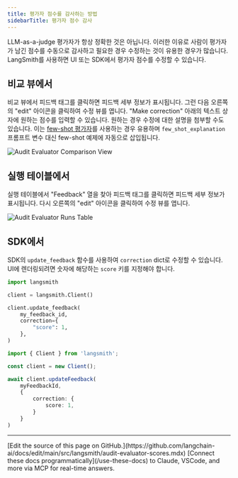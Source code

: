 ```yaml
---
title: 평가자 점수를 감사하는 방법
sidebarTitle: 평가자 점수 감사
---
```


LLM-as-a-judge 평가자가 항상 정확한 것은 아닙니다. 이러한 이유로 사람이 평가자가 남긴 점수를 수동으로 감사하고 필요한 경우 수정하는 것이 유용한 경우가 많습니다. LangSmith를 사용하면 UI 또는 SDK에서 평가자 점수를 수정할 수 있습니다.

## 비교 뷰에서

비교 뷰에서 피드백 태그를 클릭하면 피드백 세부 정보가 표시됩니다. 그런 다음 오른쪽의 "edit" 아이콘을 클릭하여 수정 뷰를 엽니다. "Make correction" 아래의 텍스트 상자에 원하는 점수를 입력할 수 있습니다. 원하는 경우 수정에 대한 설명을 첨부할 수도 있습니다. 이는 [few-shot 평가자](/langsmith/create-few-shot-evaluators)를 사용하는 경우 유용하며 `few_shot_explanation` 프롬프트 변수 대신 few-shot 예제에 자동으로 삽입됩니다.

![Audit Evaluator Comparison View](/langsmith/images/corrections-comparison-view.png)

## 실행 테이블에서

실행 테이블에서 "Feedback" 열을 찾아 피드백 태그를 클릭하면 피드백 세부 정보가 표시됩니다. 다시 오른쪽의 "edit" 아이콘을 클릭하여 수정 뷰를 엽니다.

![Audit Evaluator Runs Table](/langsmith/images/corrections-runs-table.png)

## SDK에서

SDK의 `update_feedback` 함수를 사용하여 `correction` dict로 수정할 수 있습니다. UI에 렌더링되려면 숫자에 해당하는 `score` 키를 지정해야 합니다.

<CodeGroup>

```python Python
import langsmith

client = langsmith.Client()

client.update_feedback(
    my_feedback_id,
    correction={
        "score": 1,
    },
)
```

```typescript TypeScript
import { Client } from 'langsmith';

const client = new Client();

await client.updateFeedback(
    myFeedbackId,
    {
        correction: {
            score: 1,
        }
    }
)
```

</CodeGroup>

---

<Callout icon="pen-to-square" iconType="regular">
    [Edit the source of this page on GitHub.](https://github.com/langchain-ai/docs/edit/main/src/langsmith/audit-evaluator-scores.mdx)
</Callout>
<Tip icon="terminal" iconType="regular">
    [Connect these docs programmatically](/use-these-docs) to Claude, VSCode, and more via MCP for    real-time answers.
</Tip>
